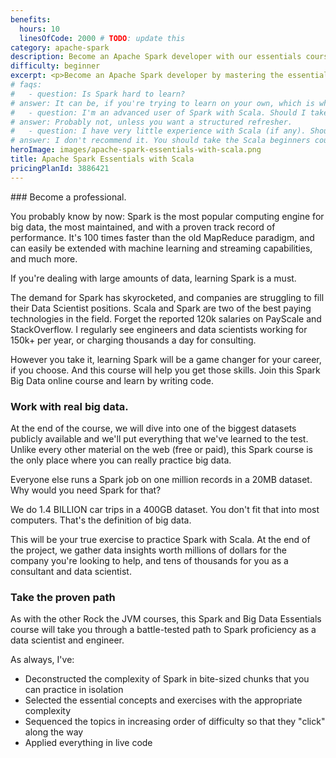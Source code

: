```yaml
---
benefits:
  hours: 10
  linesOfCode: 2000 # TODO: update this
category: apache-spark
description: Become an Apache Spark developer with our essentials course. Master the fundamentals of Apache Spark with Scala and big data through clear lessons, practical exercises, and a smooth learning curve. Ideal for those with some programming experience, this course will quickly equip you with essential skills to effectively tackle real-world big data challenges.
difficulty: beginner
excerpt: <p>Become an Apache Spark developer by mastering the essentials of Apache Spark with Scala and big data with our comprehensive, hands-on course</p>
# faqs:
#   - question: Is Spark hard to learn?
# answer: It can be, if you're trying to learn on your own, which is why I've created this dedicated Spark course. The course was designed to give you a challenge so you're not bored, but not so much that you flip the table in anger. In case you struggle, we have a community willing to help, and I'm responsive for questions!
#   - question: I'm an advanced user of Spark with Scala. Should I take this course?
# answer: Probably not, unless you want a structured refresher.
#   - question: I have very little experience with Scala (if any). Should I take this course?
# answer: I don't recommend it. You should take the Scala beginners course (at least) first, before you learn Spark.
heroImage: images/apache-spark-essentials-with-scala.png
title: Apache Spark Essentials with Scala
pricingPlanId: 3886421
---
```



<CourseLayout>
<Fragment slot="goal">
### Become a professional.

You probably know by now: Spark is the most popular computing engine for big data, the most maintained, and with a proven track record of performance. It's 100 times faster than the old MapReduce paradigm, and can easily be extended with machine learning and streaming capabilities, and much more.

If you're dealing with large amounts of data, learning Spark is a must.

The demand for Spark has skyrocketed, and companies are struggling to fill their Data Scientist positions. Scala and Spark are two of the best paying technologies in the field. Forget the reported 120k salaries on PayScale and StackOverflow. I regularly see engineers and data scientists working for 150k+ per year, or charging thousands a day for consulting.

However you take it, learning Spark will be a game changer for your career, if you choose. And this course will help you get those skills. Join this Spark Big Data online course and learn by writing code.

### Work with real big data.

At the end of the course, we will dive into one of the biggest datasets publicly available and we'll put everything that we've learned to the test. Unlike every other material on the web (free or paid), this Spark course is the only place where you can really practice big data.

Everyone else runs a Spark job on one million records in a 20MB dataset. Why would you need Spark for that?

We do 1.4 BILLION car trips in a 400GB dataset. You don't fit that into most computers. That's the definition of big data.

This will be your true exercise to practice Spark with Scala. At the end of the project, we gather data insights worth millions of dollars for the company you're looking to help, and tens of thousands for you as a consultant and data scientist.

### Take the proven path

As with the other Rock the JVM courses, this Spark and Big Data Essentials course will take you through a battle-tested path to Spark proficiency as a data scientist and engineer.

As always, I've:

- Deconstructed the complexity of Spark in bite-sized chunks that you can practice in isolation
- Selected the essential concepts and exercises with the appropriate complexity
- Sequenced the topics in increasing order of difficulty so that they "click" along the way
- Applied everything in live code

</Fragment>
</CourseLayout>
